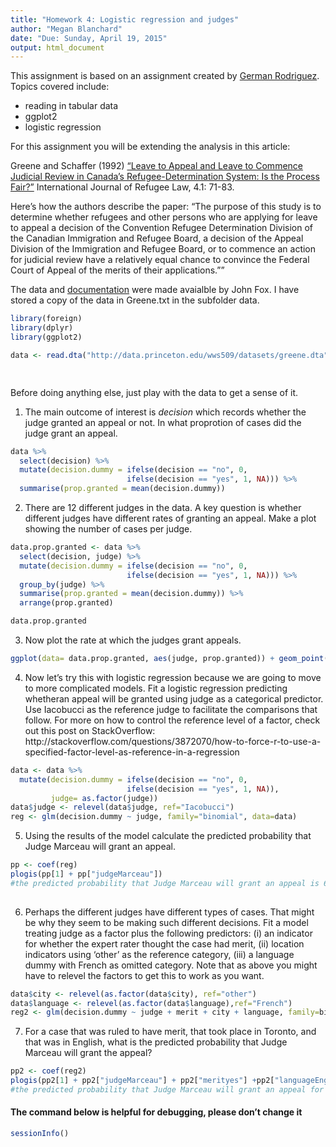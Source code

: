 ```yaml
---
title: "Homework 4: Logistic regression and judges"
author: "Megan Blanchard"
date: "Due: Sunday, April 19, 2015"
output: html_document
---
```


This assignment is based on an assignment created by [German Rodriguez](http://data.princeton.edu/wws509/sets/set3.html).  Topics covered include:

- reading in tabular data
- ggplot2
- logistic regression

For this assignment you will be extending the analysis in this article:

Greene and Schaffer (1992) ["Leave to Appeal and Leave to Commence Judicial Review in Canada's Refugee-Determination System: Is the Process Fair?"](http://yorkspace.library.yorku.ca/xmlui/handle/10315/7864) International Journal of Refugee Law, 4.1: 71-83.

Here's how the authors describe the paper:
"The purpose of this study is to determine whether refugees and other persons who are applying for leave to appeal a decision of the Convention Refugee Determination Division of the Canadian Immigration and Refugee Board, a decision of the Appeal Division of the Immigration and Refugee Board, or to commence an action for judicial review have a relatively equal chance to convince the Federal Court of Appeal of the merits of their applications.""

The data and [documentation](http://socserv.mcmaster.ca/jfox/Books/Applied-Regression-2E/datasets/Greene.pdf) were made avaialble by John Fox.  I have stored a copy of the data in Greene.txt in the subfolder data.


```r
library(foreign)
library(dplyr)
library(ggplot2)

data <- read.dta("http://data.princeton.edu/wws509/datasets/greene.dta")

   
```

Before doing anything else, just play with the data to get a sense of it.

(@) The main outcome of interest is *decision* which records whether the judge granted an appeal or not.  In what proprotion of cases did the judge grant an appeal.

```r
data %>%
  select(decision) %>%
  mutate(decision.dummy = ifelse(decision == "no", 0,
                          ifelse(decision == "yes", 1, NA))) %>%
  summarise(prop.granted = mean(decision.dummy))
```

(@) There are 12 different judges in the data. A key question is whether different judges have different rates of granting an appeal.  Make a plot showing the number of cases per judge.

```r
data.prop.granted <- data %>%
  select(decision, judge) %>%
  mutate(decision.dummy = ifelse(decision == "no", 0,
                          ifelse(decision == "yes", 1, NA))) %>%
  group_by(judge) %>%
  summarise(prop.granted = mean(decision.dummy)) %>%
  arrange(prop.granted)

data.prop.granted 
```

(@) Now plot the rate at which the judges grant appeals. 

```r
ggplot(data= data.prop.granted, aes(judge, prop.granted)) + geom_point()
```

(@) Now let's try this with logistic regression because we are going to move to more complicated models.  Fit a logistic regression predicting whetheran appeal will be granted using judge as a categorical predictor. Use Iacobucci as the reference judge to facilitate the comparisons that follow. For more on how to control the reference level of a factor, check out this post on StackOverflow: http://stackoverflow.com/questions/3872070/how-to-force-r-to-use-a-specified-factor-level-as-reference-in-a-regression

```r
data <- data %>%
  mutate(decision.dummy = ifelse(decision == "no", 0,
                          ifelse(decision == "yes", 1, NA)),
         judge= as.factor(judge))
data$judge <- relevel(data$judge, ref="Iacobucci")
reg <- glm(decision.dummy ~ judge, family="binomial", data=data)


```

(@) Using the results of the model calculate the predicted probability that Judge Marceau will grant an appeal.

```r
pp <- coef(reg)
plogis(pp[1] + pp["judgeMarceau"])
#the predicted probability that Judge Marceau will grant an appeal is 60% 
   
```

(@) Perhaps the different judges have different types of cases.  That might be why they seem to be making such different decisions.  Fit a model treating judge as a factor plus the following predictors: (i) an indicator for whether the expert rater thought the case had merit, (ii) location indicators using 'other' as the reference category, (iii) a language dummy with French as omitted category.  Note that as above you might have to relevel the factors to get this to work as you want.

```r
data$city <- relevel(as.factor(data$city), ref="other")
data$language <- relevel(as.factor(data$language),ref="French")
reg2 <- glm(decision.dummy ~ judge + merit + city + language, family=binomial, data=data)


```

(@) For a case that was ruled to have merit, that took place in Toronto, and that was in English, what is the predicted probability that Judge Marceau will grant the appeal?

```r
pp2 <- coef(reg2)
plogis(pp2[1] + pp2["judgeMarceau"] + pp2["merityes"] +pp2["languageEnglish"] +pp2["cityToronto"])
#the predicted probability that Judge Marceau will grant an appeal for a case that was ruled to have merit, that took place in Toronto, and that was in English  is 90% 
```


#### The command below is helpful for debugging, please don't change it

```r
sessionInfo()
```


